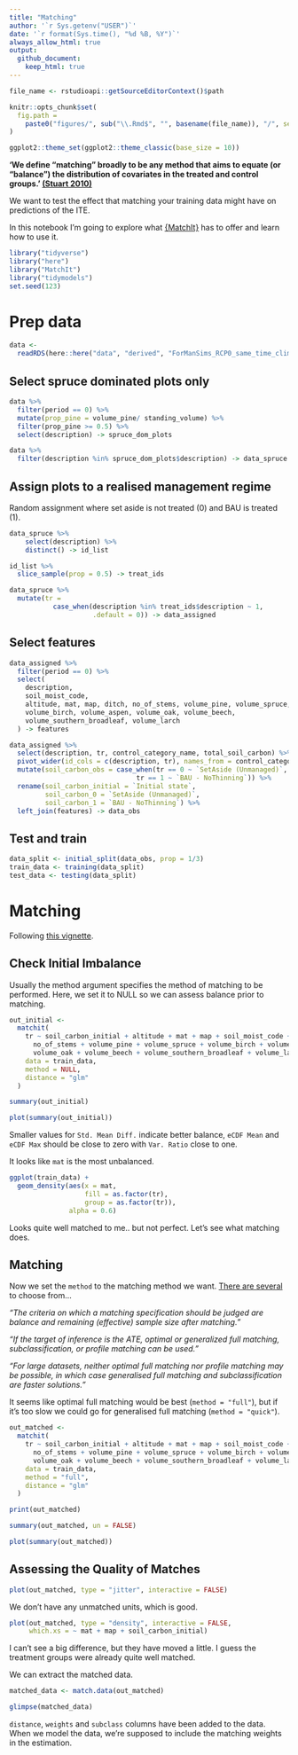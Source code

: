 ```yaml
---
title: "Matching"
author: '`r Sys.getenv("USER")`'
date: '`r format(Sys.time(), "%d %B, %Y")`' 
always_allow_html: true
output: 
  github_document:
    keep_html: true
---
```

	
```r
file_name <- rstudioapi::getSourceEditorContext()$path

knitr::opts_chunk$set(
  fig.path =
    paste0("figures/", sub("\\.Rmd$", "", basename(file_name)), "/", sep = "")
)

ggplot2::theme_set(ggplot2::theme_classic(base_size = 10))
```

__'We define “matching” broadly to be any method that aims to equate (or “balance”) the distribution of covariates in the treated and control groups.' [(Stuart 2010)](https://doi.org/10.1214%2F09-STS313)__

We want to test the effect that matching your training data might have on predictions of the ITE.

In this notebook I'm going to explore what [{MatchIt}](https://kosukeimai.github.io/MatchIt/) 
has to offer and learn how to use it.

```r
library("tidyverse")
library("here")
library("MatchIt")
library("tidymodels")
set.seed(123)
```

# Prep data

```r
data <- 
  readRDS(here::here("data", "derived", "ForManSims_RCP0_same_time_clim.rds"))
```

## Select spruce dominated plots only

```r
data %>% 
  filter(period == 0) %>% 
  mutate(prop_pine = volume_pine/ standing_volume) %>% 
  filter(prop_pine >= 0.5) %>% 
  select(description) -> spruce_dom_plots

data %>% 
  filter(description %in% spruce_dom_plots$description) -> data_spruce 
```

## Assign plots to a realised management regime

Random assignment where set aside is not treated (0) and BAU is treated (1).

```r
data_spruce %>% 
    select(description) %>% 
    distinct() -> id_list

id_list %>% 
  slice_sample(prop = 0.5) -> treat_ids

data_spruce %>%
  mutate(tr =
           case_when(description %in% treat_ids$description ~ 1,
                     .default = 0)) -> data_assigned

```

## Select features 

```r
data_assigned %>%
  filter(period == 0) %>%
  select(
    description,
    soil_moist_code,
    altitude, mat, map, ditch, no_of_stems, volume_pine, volume_spruce,
    volume_birch, volume_aspen, volume_oak, volume_beech, 
    volume_southern_broadleaf, volume_larch
  ) -> features

data_assigned %>% 
  select(description, tr, control_category_name, total_soil_carbon) %>% 
  pivot_wider(id_cols = c(description, tr), names_from = control_category_name, values_from = total_soil_carbon) %>% 
  mutate(soil_carbon_obs = case_when(tr == 0 ~ `SetAside (Unmanaged)`,
                                tr == 1 ~ `BAU - NoThinning`)) %>% 
  rename(soil_carbon_initial = `Initial state`,
         soil_carbon_0 = `SetAside (Unmanaged)`, 
         soil_carbon_1 = `BAU - NoThinning`) %>% 
  left_join(features) -> data_obs
```

## Test and train

```r
data_split <- initial_split(data_obs, prop = 1/3)
train_data <- training(data_split)
test_data <- testing(data_split)
```

# Matching

Following [this vignette](https://kosukeimai.github.io/MatchIt/articles/MatchIt.html).

## Check Initial Imbalance

Usually the method argument specifies the method of matching to be performed. 
Here, we set it to NULL so we can assess balance prior to matching.

```r
out_initial <-
  matchit(
    tr ~ soil_carbon_initial + altitude + mat + map + soil_moist_code + ditch +
      no_of_stems + volume_pine + volume_spruce + volume_birch + volume_aspen + 
      volume_oak + volume_beech + volume_southern_broadleaf + volume_larch,
    data = train_data,
    method = NULL,
    distance = "glm"
  )

summary(out_initial)

plot(summary(out_initial))
```

Smaller values for `Std. Mean Diff.` indicate better balance, `eCDF Mean` and `eCDF Max` should be close to zero with `Var. Ratio` close to one.

It looks like `mat` is the most unbalanced. 

```r
ggplot(train_data) +
  geom_density(aes(x = mat, 
                   fill = as.factor(tr), 
                   group = as.factor(tr)), 
               alpha = 0.6)
```

Looks quite well matched to me.. but not perfect. 
Let's see what matching does.

## Matching

Now we set the `method` to the matching method we want. 
[There are several](https://kosukeimai.github.io/MatchIt/articles/matching-methods.html#matching-methods) to choose from...

_"The criteria on which a matching specification should be judged are balance and remaining (effective) sample size after matching."_

_"If the target of inference is the ATE, optimal or generalized full matching, subclassification, or profile matching can be used."_

_"For large datasets, neither optimal full matching nor profile matching may be possible, in which case generalised full matching and subclassification are faster solutions."_

It seems like optimal full matching would be best (`method = "full"`), 
but if it's too slow we could go for generalised full matching (`method = "quick"`). 

```r
out_matched <-
  matchit(
    tr ~ soil_carbon_initial + altitude + mat + map + soil_moist_code + ditch +
      no_of_stems + volume_pine + volume_spruce + volume_birch + volume_aspen + 
      volume_oak + volume_beech + volume_southern_broadleaf + volume_larch,
    data = train_data,
    method = "full",
    distance = "glm"
  )

print(out_matched)

summary(out_matched, un = FALSE)

plot(summary(out_matched))
```

## Assessing the Quality of Matches

```r
plot(out_matched, type = "jitter", interactive = FALSE)
```

We don't have any unmatched units, which is good.

```r
plot(out_matched, type = "density", interactive = FALSE,
     which.xs = ~ mat + map + soil_carbon_initial)
```

I can't see a big difference, 
but they have moved a little.
I guess the treatment groups were already quite well matched.

We can extract the matched data.

```r
matched_data <- match.data(out_matched)

glimpse(matched_data)
```

`distance`, `weights` and `subclass` columns have been added to the data.
When we model the data, we're supposed to include the matching weights in the estimation.
